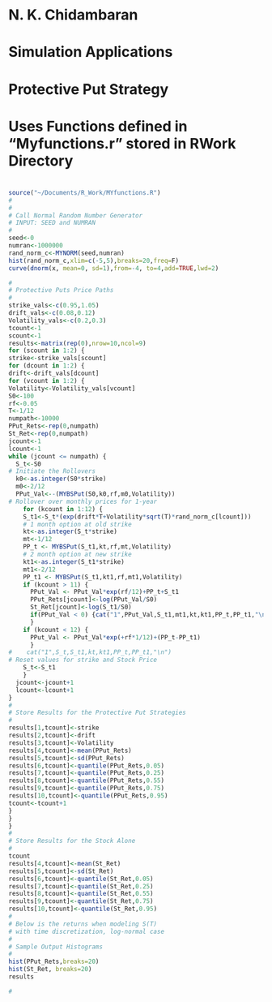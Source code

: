 # N. K. Chidambaran
# Simulation Applications
# Protective Put Strategy
# Uses Functions defined in "Myfunctions.r" stored in RWork Directory
#
```r
source("~/Documents/R_Work/MYfunctions.R")
#
#
# Call Normal Random Number Generator
# INPUT: SEED and NUMRAN
#
seed<-0
numran<-1000000
rand_norm_c<-MYNORM(seed,numran)
hist(rand_norm_c,xlim=c(-5,5),breaks=20,freq=F)
curve(dnorm(x, mean=0, sd=1),from=-4, to=4,add=TRUE,lwd=2)
```
```r
#
# Protective Puts Price Paths 
#
strike_vals<-c(0.95,1.05)
drift_vals<-c(0.08,0.12)
Volatility_vals<-c(0.2,0.3)
tcount<-1
scount<-1
results<-matrix(rep(0),nrow=10,ncol=9)
for (scount in 1:2) {
strike<-strike_vals[scount]
for (dcount in 1:2) {
drift<-drift_vals[dcount]
for (vcount in 1:2) {
Volatility<-Volatility_vals[vcount]
S0<-100
rf<-0.05
T<-1/12
numpath<-10000
PPut_Rets<-rep(0,numpath)
St_Ret<-rep(0,numpath)
jcount<-1
lcount<-1
while (jcount <= numpath) {
  S_t<-S0
# Initiate the Rollovers
  k0<-as.integer(S0*strike)
  m0<-2/12
  PPut_Val<--(MYBSPut(S0,k0,rf,m0,Volatility))
# Rollover over monthly prices for 1-year
    for (kcount in 1:12) {
    S_t1<-S_t*(exp(drift*T+Volatility*sqrt(T)*rand_norm_c[lcount]))
    # 1 month option at old strike
    kt<-as.integer(S_t*strike)
    mt<-1/12
    PP_t <- MYBSPut(S_t1,kt,rf,mt,Volatility)
    # 2 month option at new strike
    kt1<-as.integer(S_t1*strike)
    mt1<-2/12
    PP_t1 <- MYBSPut(S_t1,kt1,rf,mt1,Volatility)
    if (kcount > 11) {
      PPut_Val <- PPut_Val*exp(rf/12)+PP_t+S_t1
      PPut_Rets[jcount]<-log(PPut_Val/S0)
      St_Ret[jcount]<-log(S_t1/S0)
      if(PPut_Val < 0) {cat("1",PPut_Val,S_t1,mt1,kt,kt1,PP_t,PP_t1,"\n")}
      }
    if (kcount < 12) {
      PPut_Val <- PPut_Val*exp(+rf*1/12)+(PP_t-PP_t1)
      }
#    cat("1",S_t,S_t1,kt,kt1,PP_t,PP_t1,"\n")
# Reset values for strike and Stock Price
    S_t<-S_t1
    }
  jcount<-jcount+1
  lcount<-lcount+1
}
#
# Store Results for the Protective Put Strategies
#
results[1,tcount]<-strike
results[2,tcount]<-drift
results[3,tcount]<-Volatility
results[4,tcount]<-mean(PPut_Rets)
results[5,tcount]<-sd(PPut_Rets)
results[6,tcount]<-quantile(PPut_Rets,0.05)
results[7,tcount]<-quantile(PPut_Rets,0.25)
results[8,tcount]<-quantile(PPut_Rets,0.55)
results[9,tcount]<-quantile(PPut_Rets,0.75)
results[10,tcount]<-quantile(PPut_Rets,0.95)
tcount<-tcount+1
}
}
}
#
# Store Results for the Stock Alone
#
tcount
results[4,tcount]<-mean(St_Ret)
results[5,tcount]<-sd(St_Ret)
results[6,tcount]<-quantile(St_Ret,0.05)
results[7,tcount]<-quantile(St_Ret,0.25)
results[8,tcount]<-quantile(St_Ret,0.55)
results[9,tcount]<-quantile(St_Ret,0.75)
results[10,tcount]<-quantile(St_Ret,0.95)
#
# Below is the returns when modeling S(T)
# with time discretization, log-normal case
#
# Sample Output Histograms
#
hist(PPut_Rets,breaks=20)
hist(St_Ret, breaks=20)
results

#
```
